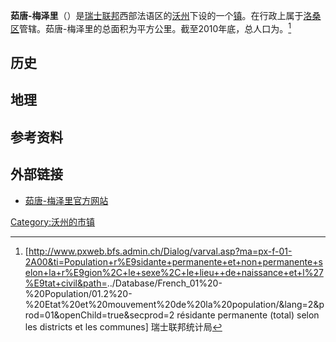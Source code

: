 {{瑞士市镇信息框
 | 市镇名称= 茹唐-梅泽里
 | 原文名称             = {{lang|fr|Jouxtens-Mézery}}
 | 图片                = 
 | 纹章 = Jouxtens-Mezery-coat of arms.svg
 | 语言                   = [[法语|法语]]
 | 所属州               = 沃州
 | iso-code-region = 
 | 所属区               = [[洛桑区|洛桑区]]
 | lat_d=46|lat_m=33|lat_NS=N|long_d=6|long_m=36|long_EW=E
 | 邮政编码        = Serge Roy
 | 市镇代码        = 5585
 | 面积                 = {{smn|1.93|5|100}}
 | 平均海拔        =  524
 | 人口               = {{smn|1336|6}}
 | 主页  = www.jouxtens-mezery.ch
 | 市镇长           = 
 | 相邻市镇             = 
 | 友好城市             = 
|地图文件             = Karte Gemeinde Jouxtens-Mézery 2008.png
|}}
'''茹唐-梅泽里'''（{{lang-fr|Jouxtens-Mézery}}）是[[瑞士联邦|瑞士联邦]]西部法语区的[[沃州|沃州]]下设的一个[[瑞士市镇|镇]]。在行政上属于[[洛桑区|洛桑区]]管辖。茹唐-梅泽里的总面积为{{smn|1.93|5|100}}平方公里。截至2010年底，总人口为{{smn|1336|6}}。<ref>{{fr}}[http://www.pxweb.bfs.admin.ch/Dialog/varval.asp?ma=px-f-01-2A00&ti=Population+r%E9sidante+permanente+et+non+permanente+selon+la+r%E9gion%2C+le+sexe%2C+le+lieu++de+naissance+et+l%27%E9tat+civil&path=../Database/French_01%20-%20Population/01.2%20-%20Etat%20et%20mouvement%20de%20la%20population/&lang=2&prod=01&openChild=true&secprod=2 résidante permanente (total) selon les districts et les communes] {{Wayback|url=http://www.pxweb.bfs.admin.ch/Dialog/varval.asp?ma=px-f-01-2A00&ti=Population+r%E9sidante+permanente+et+non+permanente+selon+la+r%E9gion%2C+le+sexe%2C+le+lieu++de+naissance+et+l%27%E9tat+civil&path=..%2FDatabase%2FFrench_01%20-%20Population%2F01.2%20-%20Etat%20et%20mouvement%20de%20la%20population%2F&lang=2&prod=01&openChild=true&secprod=2 |date=20150102165023 }} 瑞士联邦统计局</ref>

==历史==

==地理==

==参考资料==
{{reflist}}

==外部链接==
*{{fr}}[http://www.jouxtens-mezery.ch 茹唐-梅泽里官方网站] {{Webarchive|url=https://archive.is/20120717012249/http://www.jouxtens-mezery.ch/ |date=2012-07-17 }}

{{DEFAULTSORT:Jouxtens-Mézery}}
{{沃州洛桑区行政区划}}
[[Category:沃州的市镇|Category:沃州的市镇]]